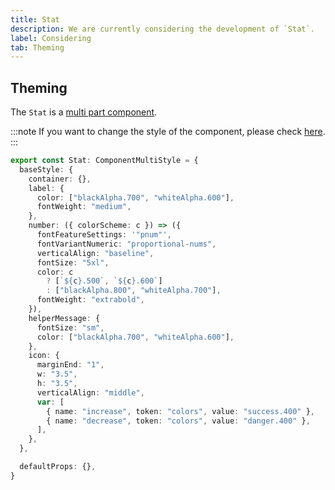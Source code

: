 ```yaml
---
title: Stat
description: We are currently considering the development of `Stat`.
label: Considering
tab: Theming
---
```


## Theming

The `Stat` is a [multi part component](/styled-system/theming/component-style#multi-part-components).

:::note
If you want to change the style of the component, please check [here](/styled-system/theming/customize-theme#changing-the-style-of-components).
:::

```ts
export const Stat: ComponentMultiStyle = {
  baseStyle: {
    container: {},
    label: {
      color: ["blackAlpha.700", "whiteAlpha.600"],
      fontWeight: "medium",
    },
    number: ({ colorScheme: c }) => ({
      fontFeatureSettings: '"pnum"',
      fontVariantNumeric: "proportional-nums",
      verticalAlign: "baseline",
      fontSize: "5xl",
      color: c
        ? [`${c}.500`, `${c}.600`]
        : ["blackAlpha.800", "whiteAlpha.700"],
      fontWeight: "extrabold",
    }),
    helperMessage: {
      fontSize: "sm",
      color: ["blackAlpha.700", "whiteAlpha.600"],
    },
    icon: {
      marginEnd: "1",
      w: "3.5",
      h: "3.5",
      verticalAlign: "middle",
      var: [
        { name: "increase", token: "colors", value: "success.400" },
        { name: "decrease", token: "colors", value: "danger.400" },
      ],
    },
  },

  defaultProps: {},
}
```
